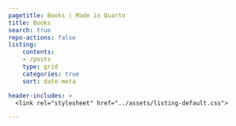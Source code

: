 ```yaml
---
pagetitle: Books | Made in Quarto
title: Books
search: true
repo-actions: false
listing:
    contents: 
    - /posts
    type: grid
    categories: true
    sort: date-meta

header-includes: >
  <link rel="stylesheet" href="../assets/listing-default.css">

---
```



<!-- Image by <a href="https://pixabay.com/users/sophkins-1403770/?utm_source=link-attribution&utm_medium=referral&utm_campaign=image&utm_content=2390136">Sofia Iivarinen</a> from <a href="https://pixabay.com//?utm_source=link-attribution&utm_medium=referral&utm_campaign=image&utm_content=2390136">Pixabay</a> -->